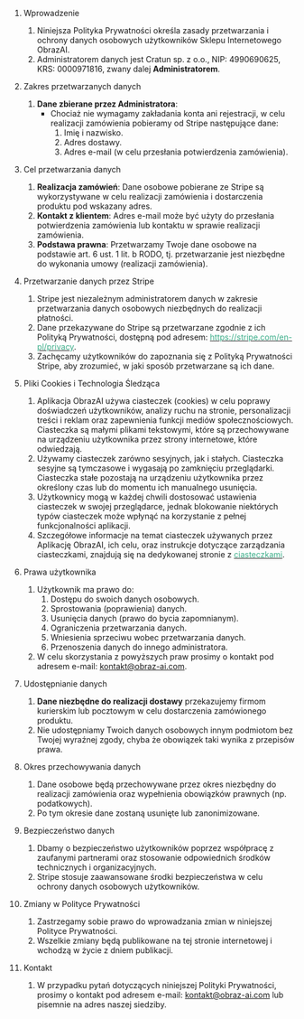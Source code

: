 1. Wprowadzenie
    1. Niniejsza Polityka Prywatności określa zasady przetwarzania i ochrony danych osobowych użytkowników Sklepu Internetowego ObrazAI.
    2. Administratorem danych jest Cratun sp. z o.o., NIP: 4990690625, KRS: 0000971816, zwany dalej **Administratorem**.

2. Zakres przetwarzanych danych
      1. **Dane zbierane przez Administratora**:
          - Chociaż nie wymagamy zakładania konta ani rejestracji, w celu realizacji zamówienia pobieramy od Stripe następujące dane:
              1. Imię i nazwisko.
              2. Adres dostawy.
              3. Adres e-mail (w celu przesłania potwierdzenia zamówienia).

3. Cel przetwarzania danych
    1. **Realizacja zamówień**: Dane osobowe pobierane ze Stripe są wykorzystywane w celu realizacji zamówienia i dostarczenia produktu pod wskazany adres.
    2. **Kontakt z klientem**: Adres e-mail może być użyty do przesłania potwierdzenia zamówienia lub kontaktu w sprawie realizacji zamówienia.
    3. **Podstawa prawna**: Przetwarzamy Twoje dane osobowe na podstawie art. 6 ust. 1 lit. b RODO, tj. przetwarzanie jest niezbędne do wykonania umowy (realizacji zamówienia).


4. Przetwarzanie danych przez Stripe
    1. Stripe jest niezależnym administratorem danych w zakresie przetwarzania danych osobowych niezbędnych do realizacji płatności.
    2. Dane przekazywane do Stripe są przetwarzane zgodnie z ich Polityką Prywatności, dostępną pod adresem: [<font color='#3BAE89'>https://stripe.com/en-pl/privacy</font>](https://stripe.com/en-pl/privacy).
    3. Zachęcamy użytkowników do zapoznania się z Polityką Prywatności Stripe, aby zrozumieć, w jaki sposób przetwarzane są ich dane.

5. Pliki Cookies i Technologia Śledząca
    1. Aplikacja ObrazAI używa ciasteczek (cookies) w celu poprawy doświadczeń użytkowników, analizy ruchu na stronie, personalizacji treści i reklam oraz zapewnienia funkcji mediów społecznościowych. Ciasteczka są małymi plikami tekstowymi, które są przechowywane na urządzeniu użytkownika przez strony internetowe, które odwiedzają.
    2. Używamy ciasteczek zarówno sesyjnych, jak i stałych. Ciasteczka sesyjne są tymczasowe i wygasają po zamknięciu przeglądarki. Ciasteczka stałe pozostają na urządzeniu użytkownika przez określony czas lub do momentu ich manualnego usunięcia.
    3. Użytkownicy mogą w każdej chwili dostosować ustawienia ciasteczek w swojej przeglądarce, jednak blokowanie niektórych typów ciasteczek może wpłynąć na korzystanie z pełnej funkcjonalności aplikacji.
    4. Szczegółowe informacje na temat ciasteczek używanych przez Aplikację ObrazAI, ich celu, oraz instrukcje dotyczące zarządzania ciasteczkami, znajdują się na dedykowanej stronie z [<font color='#3BAE89'>ciasteczkami</font>](https://www.obraz-ai.com/ciasteczka).

6. Prawa użytkownika
    1. Użytkownik ma prawo do:
        1. Dostępu do swoich danych osobowych.
        2. Sprostowania (poprawienia) danych.
        3. Usunięcia danych (prawo do bycia zapomnianym).
        4. Ograniczenia przetwarzania danych.
        5. Wniesienia sprzeciwu wobec przetwarzania danych.
        6. Przenoszenia danych do innego administratora.
    2. W celu skorzystania z powyższych praw prosimy o kontakt pod adresem e-mail: kontakt@obraz-ai.com.

7. Udostępnianie danych
    1. **Dane niezbędne do realizacji dostawy** przekazujemy firmom kurierskim lub pocztowym w celu dostarczenia zamówionego produktu.
    2. Nie udostępniamy Twoich danych osobowych innym podmiotom bez Twojej wyraźnej zgody, chyba że obowiązek taki wynika z przepisów prawa.


8. Okres przechowywania danych
    1. Dane osobowe będą przechowywane przez okres niezbędny do realizacji zamówienia oraz wypełnienia obowiązków prawnych (np. podatkowych).
    2. Po tym okresie dane zostaną usunięte lub zanonimizowane.

9. Bezpieczeństwo danych
    1. Dbamy o bezpieczeństwo użytkowników poprzez współpracę z zaufanymi partnerami oraz stosowanie odpowiednich środków technicznych i organizacyjnych.
    2. Stripe stosuje zaawansowane środki bezpieczeństwa w celu ochrony danych osobowych użytkowników.

10. Zmiany w Polityce Prywatności
    1. Zastrzegamy sobie prawo do wprowadzania zmian w niniejszej Polityce Prywatności.
    2. Wszelkie zmiany będą publikowane na tej stronie internetowej i wchodzą w życie z dniem publikacji.

11. Kontakt
    1. W przypadku pytań dotyczących niniejszej Polityki Prywatności, prosimy o kontakt pod adresem e-mail: kontakt@obraz-ai.com lub pisemnie na adres naszej siedziby.

